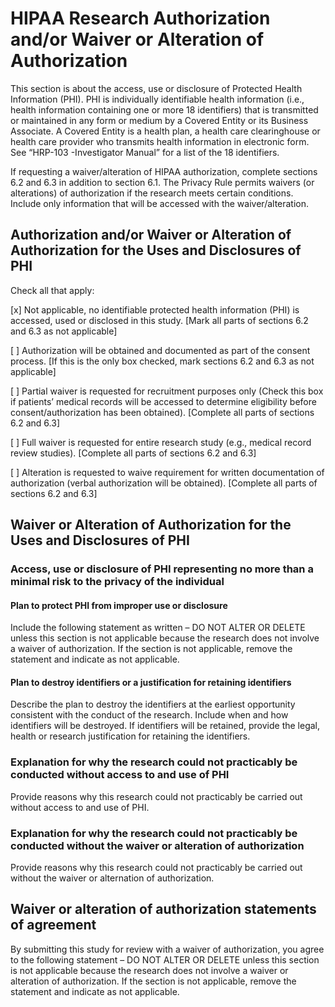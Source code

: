 # HIPAA Research Authorization and/or Waiver or Alteration of Authorization

::: {.instr_box}

This section is about the access, use or disclosure of Protected Health Information (PHI).
PHI is individually identifiable health information (i.e., health information containing one or more 18 identifiers) that is transmitted or maintained in any form or medium by a Covered Entity or its Business Associate. 
A Covered Entity is a health plan, a health care clearinghouse or health care provider who transmits health information in electronic form.
See “HRP-103 -Investigator Manual” for a list of the 18 identifiers.

If requesting a waiver/alteration of HIPAA authorization, complete sections 6.2 and 6.3 in addition to section 6.1. The Privacy Rule permits waivers (or alterations) of authorization if the research meets certain conditions. Include only information that will be accessed with the waiver/alteration. 

:::


## Authorization and/or Waiver or Alteration of Authorization for the Uses and Disclosures of PHI

::: {.instr_box}

Check all that apply:

:::

[x]	Not applicable, no identifiable protected health information (PHI) is accessed, used or disclosed in this study. [Mark all parts of sections 6.2 and 6.3 as not applicable]

[ ]	Authorization will be obtained and documented as part of the consent process. [If this is the only box checked, mark sections 6.2 and 6.3 as not applicable]

[ ]	Partial waiver is requested for recruitment purposes only (Check this box if patients’ medical records will be accessed to determine eligibility before consent/authorization has been obtained). [Complete all parts of sections 6.2 and 6.3]

[ ]	Full waiver is requested for entire research study (e.g., medical record review studies). [Complete all parts of sections 6.2 and 6.3]

[ ]	Alteration is requested to waive requirement for written documentation of authorization (verbal authorization will be obtained). [Complete all parts of sections 6.2 and 6.3]

## Waiver or Alteration of Authorization for the Uses and Disclosures of PHI

### Access, use or disclosure of PHI representing no more than a minimal risk to the privacy of the individual

#### Plan to protect PHI from improper use or disclosure

::: {.instr_box}

Include the following statement as written – DO NOT ALTER OR DELETE unless this section is not applicable because the research does not involve a waiver of authorization. If the section is not applicable, remove the statement and indicate as not applicable.

:::

#### Plan to destroy identifiers or a justification for retaining identifiers 

::: {.instr_box}

Describe the plan to destroy the identifiers at the earliest opportunity consistent with the conduct of the research. Include when and how identifiers will be destroyed. If identifiers will be retained, provide the legal, health or research justification for retaining the identifiers.

:::

### Explanation for why the research could not practicably be conducted without access to and use of PHI

::: {.instr_box}

Provide reasons why this research could not practicably be carried out without access to and use of PHI.

:::

### Explanation for why the research could not practicably be conducted without the waiver or alteration of authorization

::: {.instr_box}

Provide reasons why this research could not practicably be carried out without the waiver or alternation of authorization.


:::

## Waiver or alteration of authorization statements of agreement

::: {.instr_box}

By submitting this study for review with a waiver of authorization, you agree to the following statement – DO NOT ALTER OR DELETE unless this section is not applicable because the research does not involve a waiver or alteration of authorization. If the section is not applicable, remove the statement and indicate as not applicable.

:::

